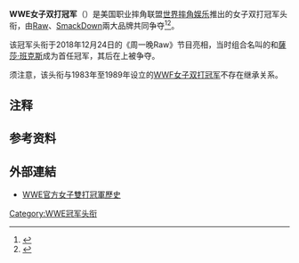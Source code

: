 {{Infobox championship
|image = 
|caption = 
|championshipname = WWE女子双打冠军
|promotion = [[世界摔角娛樂|世界摔角娛樂]]
|brand = [[WWE_Raw|Raw]]<br>[[WWE_Smackdown|Smackdown]]<br>[[NXT_Wrestling|NXT]]
|created = 2018年12月24日
|retired =                     
|currentholder = （空缺中）
|won = 2022年5月20日
|aired = 
|firstchamp = {{tsl|en|The Boss 'n' Hug Connection|拥抱女王}}<br>{{small|（{{tsl|en|Bayley (wrestler)|贝莉}}和[[薩莎·班克斯|薩莎·班克斯]]）}}
|finalchamp =
|mostreigns = 依双组合：[[阿歷薩·布利斯|阿歷薩·布利斯]]和{{tsl|en|Nikki Cross|妮琪·克罗斯}}和{{tsl|en|Bayley and Sasha Banks|贝莉和萨莎·班克斯}}（卫冕2次）<br/>依个人：{{tsl|en|Asuka (wrestler)|明日华}}、[[阿歷薩·布利斯|阿歷薩·布利斯]]、{{tsl|en|Nikki Cross|妮琪·克罗斯}}、{{tsl|en|Bayley (wrestler)|贝莉}}和[[薩莎·班克斯|薩莎·班克斯]]（卫冕2次）、{{tsl|en|Nia Jax|妮娜·贾克斯}}和{{tsl|en|Shayna Baszler|莎娜·巴斯勒}}（卫冕2次）
|longestreign = {{tsl|en|The Kabuki Warriors|歌舞伎战士}}<br>{{small|（{{tsl|en|Asuka (wrestler)|明日華}}和{{tsl|en|Kairi Sane|宝城海里}}）}}（171或172天{{efn|官方认定为180天}}）
|shortestreign = {{tsl|en|The Boss 'n' Hug Connection|拥抱女王}}<br>{{small|（{{tsl|en|Bayley (wrestler)|贝莉}}和[[薩莎·班克斯|薩莎·班克斯]]）}}（49天）
|oldest = [[塔米娜·史奴卡|塔米娜]]（{{age in years and days|1978|01|10|2021|05|14}}）
|youngest = Rhea Ripley（{{age in years and days|1996|10|11|2021|09|20}}）
|heaviest = {{tsl|en|Nia Jax|妮娜·贾克斯}}和{{tsl|en|Shayna Baszler|莎娜·巴斯勒}}（合計{{weight|kg=185}}）
|lightest = [[阿歷薩·布利斯|阿歷薩·布利斯]]和{{tsl|en|Nikki Cross|妮基·克罗斯}}（合計{{weight|kg=100}}）
}}

'''WWE女子双打冠军'''（{{lang-en|WWE Women's Tag Team Championship}}）是美国职业摔角联盟[[世界摔角娱乐|世界摔角娱乐]]推出的女子双打冠军头衔，由[[WWE_Raw|Raw]]、[[WWE_SmackDown|SmackDown]]兩大品牌共同争夺<ref name="AllBrands">{{cite web|url=https://www.wwe.com/shows/raw/article/wwe-womens-tag-team-championships-defend-raw-smackdown-live-nxt|title=WWE Women’s Tag Team Championships to be defended across Raw, SmackDown LIVE and NXT|date=2019-02-18|last=Benigno|first=Anthony|work=WWE.com|access-date=2019-02-19|archive-date=2019-02-20|archive-url=https://web.archive.org/web/20190220002801/https://www.wwe.com/shows/raw/article/wwe-womens-tag-team-championships-defend-raw-smackdown-live-nxt}}</ref><ref name="WomensTagTitlesUnbranded">{{cite web|title=Mr. McMahon’s new "Wild Card Rule" explained|url=https://www.wwe.com/article/raw-smackdown-live-wild-card-rule-explained|publisher=WWE|access-date= 2019-05-08|archive-date=2019-08-13|archive-url=https://web.archive.org/web/20190813030858/https://www.wwe.com/article/raw-smackdown-live-wild-card-rule-explained|dead-url=no}}</ref>。

该冠军头衔于2018年12月24日的《周一晚Raw》节目亮相，当时组合名叫{{tsl|en|The Boss 'n' Hug Connection|拥抱女王}}的{{tsl|en|Bayley (wrestler)|贝莉}}和[[薩莎·班克斯|薩莎·班克斯]]成为首任冠军，其后在{{le|WWE按次付费观看赛事列表|List of WWE pay-per-view events|按次付费观看赛事}}{{le|梯桌椅大赛 (2019年)|TLC: Tables, Ladders & Chairs (2019)|梯桌椅大赛}}上被争夺。

须注意，该头衔与1983年至1989年设立的[[WWF女子双打冠军|WWF女子双打冠军]]不存在继承关系。

== 注释 ==
{{notelist}}

== 参考资料 ==
{{reflist}}

== 外部連結 ==
* [https://www.wwe.com/titlehistory/wwe-womens-tag-team-championship WWE官方女子雙打冠軍歷史] {{Wayback|url=https://www.wwe.com/titlehistory/wwe-womens-tag-team-championship |date=20210529004254 }}{{en}}

{{WWE冠軍列表}}

[[Category:WWE冠军头衔|Category:WWE冠军头衔]]